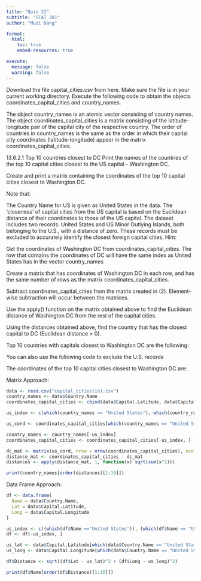 ```yaml
---
title: "Quiz 22"
subtitle: "STAT 201"
author: "Muzi Dang"

format:
  html:
    toc: true
    embed-resources: true

execute:
  message: false
  warning: false
---
```

Download the file capital_cities.csv from here. Make sure the file is in your current working directory. Execute the following code to obtain the objects coordinates_capital_cities and country_names.

The object country_names is an atomic vector consisting of country names. The object coordinates_capital_cities is a matrix consisting of the latitude-longitude pair of the capital city of the respective country. The order of countries in country_names is the same as the order in which their capital city coordinates (latitude-longitude) appear in the matrix coordinates_capital_cities.

13.6.2.1 Top 10 countries closest to DC
Print the names of the countries of the top 10 capital cities closest to the US capital - Washington DC.

Create and print a matrix containing the coordinates of the top 10 capital cities closest to Washington DC.

Note that:

The Country Name for US is given as United States in the data.
The ‘closeness’ of capital cities from the US capital is based on the Euclidean distance of their coordinates to those of the US capital.
The dataset includes two records: United States and US Minor Outlying Islands, both belonging to the U.S., with a distance of zero. These records must be excluded to accurately identify the closest foreign capital cities.
Hint:

Get the coordinates of Washington DC from coordinates_capital_cities. The row that contains the coordinates of DC will have the same index as United States has in the vector country_names

Create a matrix that has coordinates of Washington DC in each row, and has the same number of rows as the matrix coordinates_capital_cities.

Subtract coordinates_capital_cities from the matrix created in (2). Element-wise subtraction will occur between the matrices.

Use the apply() function on the matrix obtained above to find the Euclidean distance of Washington DC from the rest of the capital cities.

Using the distances obtained above, find the country that has the closest capital to DC (Euclidean distance > 0).

Top 10 countries with capitals closest to Washington DC are the following:

You can also use the following code to exclude the U.S. records

The coordinates of the top 10 capital cities closest to Washington DC are:



Matrix Approach:
```r
data <- read.csv("capital_cities(in).csv")
country_names <- data$Country.Name
coordinates_capital_cities <- cbind(data$Capital.Latitude, data$Capital.Longitude)

us_index <- c(which(country_names == "United States"), which(country_names == "US Minor Outlying Islands"))

us_cord <- coordinates_capital_cities[which(country_names == "United States"), ]

country_names <- country_names[-us_index]
coordinates_capital_cities <- coordinates_capital_cities[-us_index, ]

dc_mat <- matrix(us_cord, nrow = nrow(coordinates_capital_cities), ncol = 2, byrow = TRUE)
distance_mat <- coordinates_capital_cities - dc_mat
distances <- apply(distance_mat, 1, function(x) sqrt(sum(x^2)))

print(country_names[order(distances)[1:10]])

```

Data Frame Approach:
```r
df <- data.frame(
  Name = data$Country.Name,
  Lat = data$Capital.Latitude,
  Long = data$Capital.Longitude
)

us_index <- c((which(df$Name =="United States")), (which(df$Name == "US Minor Outlying Islands")))
df <- df[-us_index, ]

us_lat <- data$Capital.Latitude[which(data$Country.Name == "United States")]
us_long <- data$Capital.Longitude[which(data$Country.Name == "United States")]

df$Distance <- sqrt((df$Lat - us_lat)^2 + (df$Long - us_long)^2)

print(df$Name[order(df$Distance)[1:10]])

```